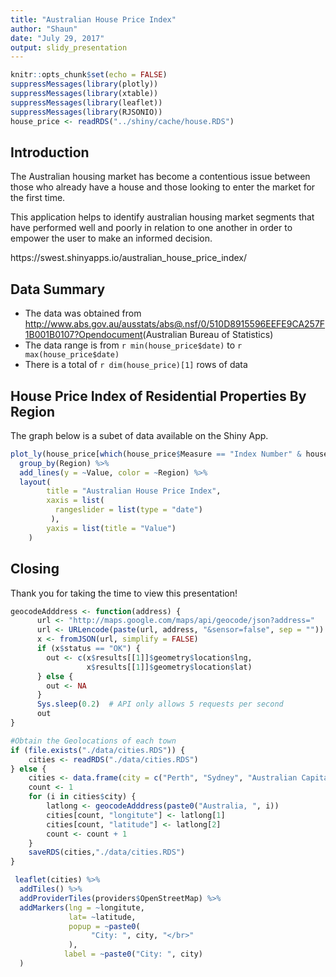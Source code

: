 ```yaml
---
title: "Australian House Price Index"
author: "Shaun"
date: "July 29, 2017"
output: slidy_presentation
---
```


```r
knitr::opts_chunk$set(echo = FALSE)
suppressMessages(library(plotly))
suppressMessages(library(xtable))
suppressMessages(library(leaflet))
suppressMessages(library(RJSONIO))
house_price <- readRDS("../shiny/cache/house.RDS")
```

## Introduction

The Australian housing market has become a contentious issue between those who already have a house and those looking to enter the market for the first time.

This application helps to identify australian housing market segments that have performed well and poorly in relation to one another in order to 
empower the user to make an informed decision.

https://swest.shinyapps.io/australian_house_price_index/

## Data Summary

- The data was obtained from <http://www.abs.gov.au/ausstats/abs@.nsf/0/510D8915596EEFE9CA257F1B001B0107?Opendocument>(Australian Bureau of Statistics)
- The data range is from `r min(house_price$date)` to `r max(house_price$date)`
- There is a total of `r dim(house_price)[1]` rows of data

## House Price Index of Residential Properties By Region

The graph below is a subet of data available on the Shiny App.
```r
plot_ly(house_price[which(house_price$Measure == "Index Number" & house_price$Property.type == "Residential property"), ], x = ~date) %>%
  group_by(Region) %>%
  add_lines(y = ~Value, color = ~Region) %>%
  layout(
        title = "Australian House Price Index",
        xaxis = list(
          rangeslider = list(type = "date")
         ),
        yaxis = list(title = "Value")
    )
```


## Closing

Thank you for taking the time to view this presentation!

```r
geocodeAdddress <- function(address) {
      url <- "http://maps.google.com/maps/api/geocode/json?address="
      url <- URLencode(paste(url, address, "&sensor=false", sep = ""))
      x <- fromJSON(url, simplify = FALSE)
      if (x$status == "OK") {
        out <- c(x$results[[1]]$geometry$location$lng,
                 x$results[[1]]$geometry$location$lat)
      } else {
        out <- NA
      }
      Sys.sleep(0.2)  # API only allows 5 requests per second
      out
}

#Obtain the Geolocations of each town
if (file.exists("./data/cities.RDS")) {
    cities <- readRDS("./data/cities.RDS")
} else {
    cities <- data.frame(city = c("Perth", "Sydney", "Australian Capital Territory", "Adelaide", "Brisbane", "Darwin","Hobart", "Melbourne"))
    count <- 1
    for (i in cities$city) {
        latlong <- geocodeAdddress(paste0("Australia, ", i))
        cities[count, "longitute"] <- latlong[1]
        cities[count, "latitude"] <- latlong[2]
        count <- count + 1
    }
    saveRDS(cities,"./data/cities.RDS")
}

 leaflet(cities) %>% 
  addTiles() %>%
  addProviderTiles(providers$OpenStreetMap) %>%
  addMarkers(lng = ~longitute, 
             lat= ~latitude, 
             popup = ~paste0(
                  "City: ", city, "</br>"
             ),
            label = ~paste0("City: ", city)
  )
```

